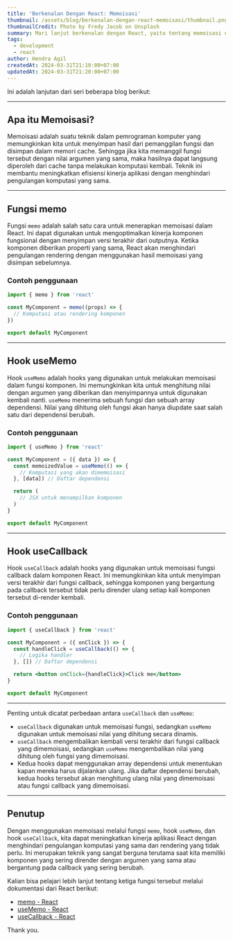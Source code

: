 ```yaml
---
title: 'Berkenalan Dengan React: Memoisasi'
thumbnail: /assets/blog/berkenalan-dengan-react-memoisasi/thumbnail.png
thumbnailCredit: Photo by Fredy Jacob on Unsplash
summary: Mari lanjut berkenalan dengan React, yaitu tentang memoisasi dengan memo, useMemo dan useCallback.
tags:
  - development
  - react
author: Hendra Agil
createdAt: 2024-03-31T21:10:00+07:00
updatedAt: 2024-03-31T21:20:00+07:00
---
```


Ini adalah lanjutan dari seri beberapa blog berikut:

<LinkPreview href="https://hendraaagil.dev/blog/berkenalan-dengan-react-basic" />
<LinkPreview href="https://hendraaagil.dev/blog/berkenalan-dengan-react-props-and-route" />
<LinkPreview href="https://hendraaagil.dev/blog/berkenalan-dengan-react-memahami-useeffect" />

---

## Apa itu Memoisasi?

Memoisasi adalah suatu teknik dalam pemrograman komputer yang memungkinkan kita untuk menyimpan hasil dari pemanggilan fungsi dan disimpan dalam memori cache. Sehingga jika kita memanggil fungsi tersebut dengan nilai argumen yang sama, maka hasilnya dapat langsung diperoleh dari cache tanpa melakukan komputasi kembali. Teknik ini membantu meningkatkan efisiensi kinerja aplikasi dengan menghindari pengulangan komputasi yang sama.

---

## Fungsi memo

Fungsi `memo` adalah salah satu cara untuk menerapkan memoisasi dalam React. Ini dapat digunakan untuk mengoptimalkan kinerja komponen fungsional dengan menyimpan versi terakhir dari outputnya. Ketika komponen diberikan properti yang sama, React akan menghindari pengulangan rendering dengan menggunakan hasil memoisasi yang disimpan sebelumnya.

### Contoh penggunaan

```jsx
import { memo } from 'react'

const MyComponent = memo((props) => {
  // Komputasi atau rendering komponen
})

export default MyComponent
```

---

## Hook useMemo

Hook `useMemo` adalah hooks yang digunakan untuk melakukan memoisasi dalam fungsi komponen. Ini memungkinkan kita untuk menghitung nilai dengan argumen yang diberikan dan menyimpannya untuk digunakan kembali nanti. `useMemo` menerima sebuah fungsi dan sebuah array dependensi. Nilai yang dihitung oleh fungsi akan hanya diupdate saat salah satu dari dependensi berubah.

### Contoh penggunaan

```jsx
import { useMemo } from 'react'

const MyComponent = ({ data }) => {
  const memoizedValue = useMemo(() => {
    // Komputasi yang akan dimemoisasi
  }, [data]) // Daftar dependensi

  return (
    // JSX untuk menampilkan komponen
  )
}

export default MyComponent
```

---

## Hook useCallback

Hook `useCallback` adalah hooks yang digunakan untuk memoisasi fungsi callback dalam komponen React. Ini memungkinkan kita untuk menyimpan versi terakhir dari fungsi callback, sehingga komponen yang bergantung pada callback tersebut tidak perlu dirender ulang setiap kali komponen tersebut di-render kembali.

### Contoh penggunaan

```jsx
import { useCallback } from 'react'

const MyComponent = ({ onClick }) => {
  const handleClick = useCallback(() => {
    // Logika handler
  }, []) // Daftar dependensi

  return <button onClick={handleClick}>Click me</button>
}

export default MyComponent
```

---

Penting untuk dicatat perbedaan antara `useCallback` dan `useMemo`:

- `useCallback` digunakan untuk memoisasi fungsi, sedangkan `useMemo` digunakan untuk memoisasi nilai yang dihitung secara dinamis.
- `useCallback` mengembalikan kembali versi terakhir dari fungsi callback yang dimemoisasi, sedangkan `useMemo` mengembalikan nilai yang dihitung oleh fungsi yang dimemoisasi.
- Kedua hooks dapat menggunakan array dependensi untuk menentukan kapan mereka harus dijalankan ulang. Jika daftar dependensi berubah, kedua hooks tersebut akan menghitung ulang nilai yang dimemoisasi atau fungsi callback yang dimemoisasi.

---

## Penutup

Dengan menggunakan memoisasi melalui fungsi `memo`, hook `useMemo`, dan hook `useCallback`, kita dapat meningkatkan kinerja aplikasi React dengan menghindari pengulangan komputasi yang sama dan rendering yang tidak perlu. Ini merupakan teknik yang sangat berguna terutama saat kita memiliki komponen yang sering dirender dengan argumen yang sama atau bergantung pada callback yang sering berubah.

Kalian bisa pelajari lebih lanjut tentang ketiga fungsi tersebut melalui dokumentasi dari React berikut:

- [memo - React](https://react.dev/reference/react/memo)
- [useMemo - React](https://react.dev/reference/react/useMemo)
- [useCallback - React](https://react.dev/reference/react/useCallback)

Thank you.
